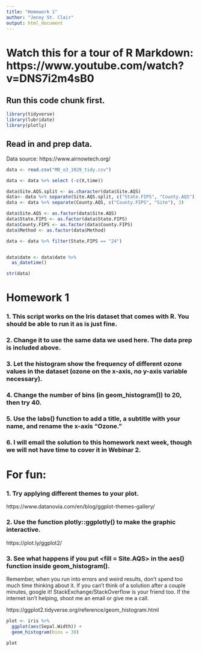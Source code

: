 ```yaml
---
title: "Homework 1"
author: "Jenny St. Clair"
output: html_document
---
```

# Watch this for a tour of R Markdown: https://www.youtube.com/watch?v=DNS7i2m4sB0 

## Run this code chunk first.
```r
library(tidyverse)
library(lubridate)
library(plotly)
```

## Read in and prep data. 
Data source: https://www.airnowtech.org/ 
```r
data <- read.csv("MD_o3_1029_tidy.csv")

data <- data %>% select (-c(X,time))

data$Site.AQS.split <- as.character(data$Site.AQS)
data<- data %>% separate(Site.AQS.split, c("State.FIPS", "County.AQS"), 2)
data <- data %>% separate(County.AQS, c("County.FIPS", "Site"), 3)

data$Site.AQS <- as.factor(data$Site.AQS)
data$State.FIPS <- as.factor(data$State.FIPS)
data$County.FIPS <- as.factor(data$County.FIPS)
data$Method <- as.factor(data$Method)

data <- data %>% filter(State.FIPS == "24")


data$date <- data$date %>% 
  as_datetime() 

str(data)
```

# Homework 1
### 1. This script works on the Iris dataset that comes with R. You should be able to run it as is just fine.
### 2. Change it to use the same data we used here. The data prep is included above. 
### 3. Let the histogram show the frequency of different ozone values in the dataset (ozone on the x-axis, no y-axis variable necessary). 
### 4. Change the number of bins (in geom_histogram()) to 20, then try 40.
### 5. Use the labs() function to add a title, a subtitle with your name, and rename the x-axis "Ozone."
### 6. I will email the solution to this homework next week, though we will not have time to cover it in Webinar 2.

# For fun: 

### 1. Try applying different themes to your plot.
https://www.datanovia.com/en/blog/ggplot-themes-gallery/  

### 2. Use the function plotly::ggplotly() to make the graphic interactive.
https://plot.ly/ggplot2/  

### 3. See what happens if you put <fill = Site.AQS> in the aes() function inside geom_histogram().


Remember, when you run into errors and weird results, don't spend too much time thinking about it. If you can't think of a solution after a couple minutes, google it! StackExchange/StackOverflow is your friend too. If the internet isn't helping, shoot me an email or give me a call.

https://ggplot2.tidyverse.org/reference/geom_histogram.html 
```r
plot <- iris %>% 
  ggplot(aes(Sepal.Width)) +
  geom_histogram(bins = 30)

plot
```